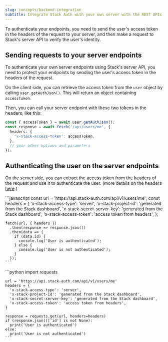 ```yaml
---
slug: concepts/backend-integration
subtitle: Integrate Stack Auth with your own server with the REST APIs
---
```


To authenticate your endpoints, you need to send the user's access token in the headers of the request to your server, and then make a request to Stack's server API to verify the user's identity.

## Sending requests to your server endpoints

To authenticate your own server endpoints using Stack's server API, you need to protect your endpoints by sending the user's access token in the headers of the request.

On the client side, you can retrieve the access token from the `user` object by calling `user.getAuthJson()`. This will return an object containing `accessToken`.

Then, you can call your server endpoint with these two tokens in the headers, like this:

```typescript
const { accessToken } = await user.getAuthJson();
const response = await fetch('/api/users/me', {
  headers: {
    'x-stack-access-token': accessToken,
  },
  // your other options and parameters
});
```

## Authenticating the user on the server endpoints

On the server side, you can extract the access token from the headers of the request and use it to authenticate the user. (more details on the headers [here](./../rest-api/auth.mdx).)

<Tabs>
  <Tab title="Node.js">
    ```javascript
    const url = 'https://api.stack-auth.com/api/v1/users/me';
    const headers = {
      'x-stack-access-type': 'server',
      'x-stack-project-id': 'generated from the Stack dashboard',
      'x-stack-secret-server-key': 'generated from the Stack dashboard',
      'x-stack-access-token': 'access token from headers',
    };

    fetch(url, { headers })
      .then(response => response.json())
      .then(data => {
        if (data.id) {
          console.log('User is authenticated');
        } else {
          console.log('User is not authenticated');
        }
      });
    ```
  </Tab>

  <Tab title="Python">
   ```python
    import requests

    url = 'https://api.stack-auth.com/api/v1/users/me'
    headers = {
      'x-stack-access-type': 'server',
      'x-stack-project-id': 'generated from the Stack dashboard',
      'x-stack-secret-server-key': 'generated from the Stack dashboard',
      'x-stack-access-token': 'access token from headers',
    }

    response = requests.get(url, headers=headers)
    if (response.json()['id'] is not None):
      print('User is authenticated')
    else:
      print('User is not authenticated')
    ```
  </Tab>
</Tabs>
